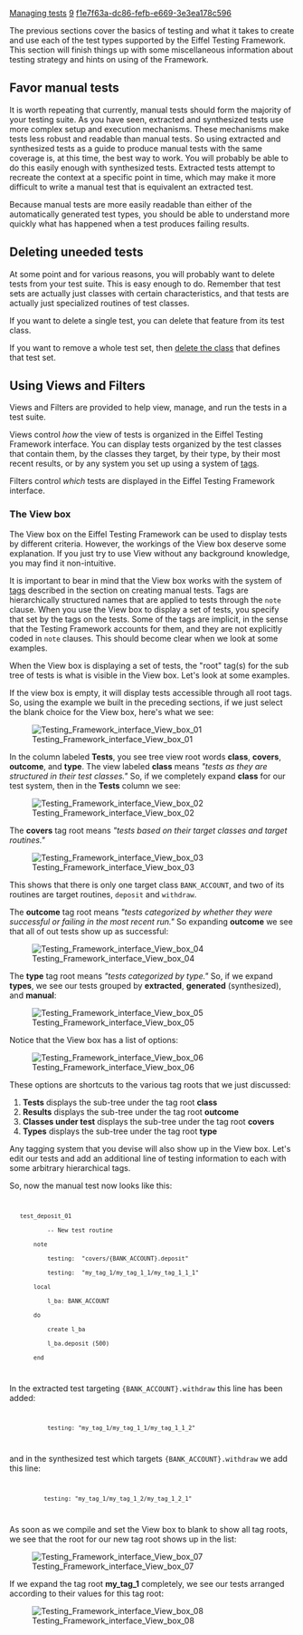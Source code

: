 [[Property:title|Managing tests]]
[[Property:weight|9]]
[[Property:uuid|f1e7f63a-dc86-fefb-e669-3e3ea178c596]]
{{underconstruction}}


The previous sections cover the basics of testing and what it takes to create and use each of the test types supported by the Eiffel Testing Framework. This section will finish things up with some miscellaneous information about testing strategy and hints on using of the Framework.



==Favor manual tests==


It is worth repeating that currently, manual tests should form the majority of your testing suite. As you have seen, extracted and synthesized tests use more complex setup and execution mechanisms. These mechanisms make tests less robust and readable than manual tests. So using extracted and synthesized tests as a guide to produce manual tests with the same coverage is, at this time, the best way to work. You will probably be able to do this easily enough with synthesized tests. Extracted tests attempt to recreate the context at a specific point in time, which may make it more difficult to write a manual test that is equivalent an extracted test. 

Because manual tests are more easily readable than either of the automatically generated test types, you should be able to understand more quickly what has happened when a test produces failing results.


==Deleting uneeded tests==


At some point and for various reasons, you will probably want to delete tests from your test suite. This is easy enough to do. Remember that test sets are actually just classes with certain characteristics, and that tests are actually just specialized routines of test classes. 

If you want to delete a single test, you can delete that feature from its test class. 

If you want to remove a whole test set, then [[Removing a class|delete the class]] that defines that test set.


==Using Views and Filters==

Views and Filters are provided to help view, manage, and run the tests in a test suite. 

Views control ''how'' the view of tests is organized in the Eiffel Testing Framework interface. You can display tests organized by the test classes that contain them, by the classes they target, by their type, by their most recent results, or by any system you set up using a system of [[Create a manual test#About tags|tags]]. 

Filters control ''which'' tests are displayed in the Eiffel Testing Framework interface. 

===The View box===

The View box on the Eiffel Testing Framework can be used to display tests by different criteria. However, the workings of the View box deserve some explanation. If you just try to use View without any background knowledge, you may find it non-intuitive. 

It is important to bear in mind that the View box works with the system of [[Create a manual test#About tags|tags]] described in the section on creating manual tests. Tags are hierarchically structured names that are applied to tests through the <code>note</code> clause. When you use the View box to display a set of tests, you specify that set by the tags on the tests. Some of the tags are implicit, in the sense that the Testing Framework accounts for them, and they are not explicitly coded in <code>note</code> clauses. This should become clear when we look at some examples.

When the View box is displaying a set of tests, the "root" tag(s) for the sub tree of tests is what is visible in the View box. Let's look at some examples.

If the view box is empty, it will display tests accessible through all root tags. So, using the example we built in the preceding sections, if we just select the blank choice for the View box, here's what we see:


[[Image:Testing Framework interface View box 01]]


In the column labeled '''Tests''', you see tree view root words '''class''', '''covers''', '''outcome''', and '''type'''. The view labeled '''class''' means ''"tests as they are structured in their test classes."'' So, if we completely expand '''class''' for our test system, then in the '''Tests''' column we see:


[[Image:Testing Framework interface View box 02]]


The '''covers''' tag root means ''"tests based on their target classes and target routines."'' 


[[Image:Testing Framework interface View box 03]]


This shows that there is only one target class <code>BANK_ACCOUNT</code>, and two of its routines are target routines, <code>deposit</code> and <code>withdraw</code>.

The '''outcome''' tag root means ''"tests categorized by whether they were successful or failing in the most recent run."'' So expanding '''outcome''' we see that all of out tests show up as successful:


[[Image:Testing Framework interface View box 04]]


The '''type''' tag root means ''"tests categorized by type."'' So, if we expand '''types''', we see our tests grouped by '''extracted''', '''generated''' (synthesized), and '''manual''':


[[Image:Testing Framework interface View box 05]]



{{note|The tag roots will appear only if there are tests that can be categorized under them. For example, if you have not run any tests, then '''outcome''' will not appear. }}


Notice that the View box has a list of options: 


[[Image:Testing Framework interface View box 06]]


These options are shortcuts to the various tag roots that we just discussed: 

#'''Tests''' displays the sub-tree under the tag root '''class'''
#'''Results''' displays the sub-tree under the tag root '''outcome'''
#'''Classes under test''' displays the sub-tree under the tag root '''covers'''
#'''Types''' displays the sub-tree under the tag root '''type'''


Any tagging system that you devise will also show up in the View box. Let's edit our tests and add an additional line of testing information to each with some arbitrary hierarchical tags.

So, now the manual test now looks like this:

<code>
    test_deposit_01
            -- New test routine
        note
            testing:  "covers/{BANK_ACCOUNT}.deposit"
            testing:  "my_tag_1/my_tag_1_1/my_tag_1_1_1"
        local
            l_ba: BANK_ACCOUNT
        do
            create l_ba
            l_ba.deposit (500)
        end
</code>

In the extracted test targeting <code>{BANK_ACCOUNT}.withdraw</code> this line has been added:
<code>
            testing: "my_tag_1/my_tag_1_1/my_tag_1_1_2"
</code>
and in the synthesized test which targets <code>{BANK_ACCOUNT}.withdraw</code> we add this line:
<code>
           testing: "my_tag_1/my_tag_1_2/my_tag_1_2_1"
</code>
As soon as we compile and set the View box to blank to show all tag roots, we see that the root for our new tag root shows up in the list: 


[[Image:Testing Framework interface View box 07]]


If we expand the tag root '''my_tag_1''' completely, we see our tests arranged according to their values for this tag root:


[[Image:Testing Framework interface View box 08]]




